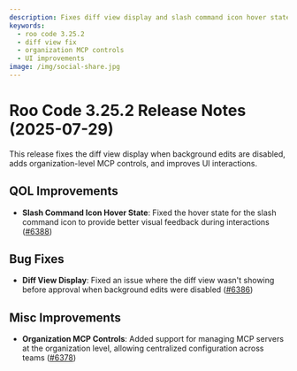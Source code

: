 ```yaml
---
description: Fixes diff view display and slash command icon hover state, adds organization-level MCP controls.
keywords:
  - roo code 3.25.2
  - diff view fix
  - organization MCP controls
  - UI improvements
image: /img/social-share.jpg
---
```


# Roo Code 3.25.2 Release Notes (2025-07-29)

This release fixes the diff view display when background edits are disabled, adds organization-level MCP controls, and improves UI interactions.

## QOL Improvements

* **Slash Command Icon Hover State**: Fixed the hover state for the slash command icon to provide better visual feedback during interactions ([#6388](https://github.com/RooCodeInc/Roo-Code/pull/6388))

## Bug Fixes

* **Diff View Display**: Fixed an issue where the diff view wasn't showing before approval when background edits were disabled ([#6386](https://github.com/RooCodeInc/Roo-Code/pull/6386))

## Misc Improvements

* **Organization MCP Controls**: Added support for managing MCP servers at the organization level, allowing centralized configuration across teams ([#6378](https://github.com/RooCodeInc/Roo-Code/pull/6378))
